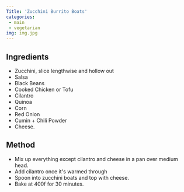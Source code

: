```yaml
---
Title: 'Zucchini Burrito Boats'
categories:
 - main
 - vegetarian
img: img.jpg 
---
```


## Ingredients
* Zucchini, slice lengthwise and hollow out
* Salsa
* Black Beans
* Cooked Chicken or Tofu
* Cilantro
* Quinoa
* Corn
* Red Onion
* Cumin + Chili Powder
* Cheese.

## Method
* Mix up everything except cilantro and cheese in a pan over medium head.
* Add cilantro once it's warmed through
* Spoon into zucchini boats and top with cheese.
* Bake at 400f for 30 minutes.


